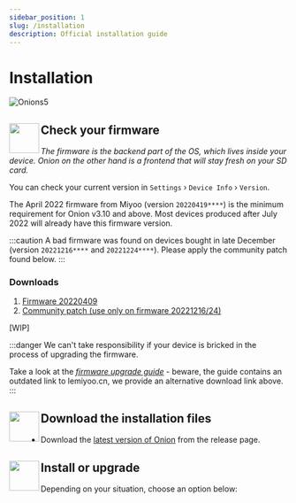 ```yaml
---
sidebar_position: 1
slug: /installation
description: Official installation guide
---
```




# Installation

![Onions5](https://user-images.githubusercontent.com/98862735/179318051-39abe99e-79eb-43da-9778-aa9b4f6d1b28.png)


## <sup><img align="left" src="https://user-images.githubusercontent.com/44569252/189428439-d70d00ac-3b1b-416f-a8fb-b47c8c6cead2.png" width="54" /></sup> Check your firmware

*The firmware is the backend part of the OS, which lives inside your device. Onion on the other hand is a frontend that will stay fresh on your SD card.*

You can check your current version in `Settings` › `Device Info` › `Version`.

<Tabs groupId="miyoo-version" queryString>
<TabItem value="mm" label="Miyoo Mini">


The April 2022 firmware from Miyoo (version `20220419****`) is the minimum requirement for Onion v3.10 and above.
Most devices produced after July 2022 will already have this firmware version.

:::caution
A bad firmware was found on devices bought in late December (version `20221216****` and `20221224****`).
Please apply the community patch found below.
:::

### Downloads

1. [Firmware 20220409](https://drive.google.com/drive/folders/1VtfcBCoIcpMIBY2FIyAtjV-Dg02JUvhG)
2. [Community patch (use only on firmware 20221216/24)](https://www.reddit.com/r/MiyooMini/comments/104qbak/community_firmware_patch_for_new_devices/)

</TabItem>
<TabItem value="mmp" label="Miyoo Mini+ (Plus)">

[WIP]

</TabItem>
</Tabs>


:::danger
We can't take responsibility if your device is bricked in the process of upgrading the firmware.

Take a look at the [*firmware upgrade guide*](https://user-images.githubusercontent.com/16885275/170205258-8add4be7-1a1e-4ae5-a8f2-cb13c6703e06.png) - beware, the guide contains an outdated link to lemiyoo.cn, we provide an alternative download link above.
:::


## <sup><img align="left" src="https://user-images.githubusercontent.com/44569252/179302769-4169e57a-860f-4c0e-8792-007e7557ba48.png" width="54" /></sup> Download the installation files

- Download the [latest version of Onion](https://github.com/OnionUI/Onion/releases/latest) from the release page.


## <sup><img align="left" src="https://user-images.githubusercontent.com/44569252/179306127-e8a2c99c-a078-46b0-9561-47abf5c16208.png" width="54" /></sup> Install or upgrade

Depending on your situation, choose an option below:

<DocCardList/>

